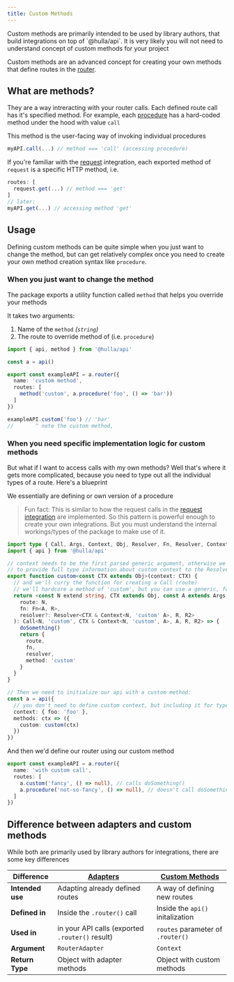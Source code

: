 ```yaml
---
title: Custom Methods
---
```


<Aside variant="note">
Custom methods are primarily intended to be used by library authors, that build integrations on top of `@hulla/api`. It is very likely
you will not need to understand concept of custom methods for your project
</Aside>

Custom methods are an advanced concept for creating your own methods that define routes in the [router](/docs/api/core-concepts/router).

## What are methods?

They are a way intreracting with your router calls. Each defined route call has it's specified method.
For example, each [procedure](/docs/api/core-concepts/procedures) has a hard-coded method under the hood with value `call`

This method is the user-facing way of invoking individual procedures

```ts
myAPI.call(...) // method === 'call' (accessing procedure)
```

If you're familiar with the [request](/docs/api/integrations/requests) integration, each exported method of `request` is a specific HTTP method,
i.e.

```ts
routes: [
  request.get(...) // method === 'get'
]
// later:
myAPI.get(...) // accessing method 'get'
```

## Usage

Defining custom methods can be quite simple when you just want to change the method, but can get relatively complex once you need to create
your own method creation syntax like `procedure`.

### When you just want to change the method

The package exports a utility function called `method` that helps you override your methods

It takes two arguments:

1. Name of the `method` _(`string`)_
2. The route to override method of (i.e. `procedure`)

```ts
import { api, method } from '@hulla/api'

const a = api()

export const exampleAPI = a.router({
  name: 'custom method',
  routes: [
    method('custom', a.procedure('foo', () => 'bar'))
  ]
})

exampleAPI.custom('foo') // 'bar'
//       ^ note the custom method, 
```

### When you need specific implementation logic for custom methods

But what if I want to access calls with my own methods? Well that's where it gets more complicated, because
you need to type out all the individual types of a route. Here's a blueprint

We essentially are defining or own version of a procedure

> Fun fact: This is similar to how the request calls in the [request integration](/docs/api/integrations/requests) are implemented.
> So this pattern is powerful enough to create your own integrations. But you must understand the internal workings/types of the package to make use of it.

```ts
import type { Call, Args, Context, Obj, Resolver, Fn, Resolver, Context } from '@hulla/api'
import { api } from '@hulla/api'

// context needs to be the first parsed generic argument, otherwise we wouldn't be able
// to provide full type information about custom context to the Resolver
export function custom<const CTX extends Obj>(context: CTX) {
  // and we'll curry the function for creating a Call (route)
  // we'll hardcore a method of 'custom', but you can use a generic, function parameter, etc.
  return <const N extend string, CTX extends Obj, const A extends Args, const R, const R2 = R>(
    route: N,
    fn: Fn<A, R>,
    resolver?: Resolver<CTX & Context<N, 'custom' A>, R, R2>
  ): Call<N, 'custom', CTX & Context<N, 'custom', A>, A, R, R2> => {
    doSomething()
    return {
      route,
      fn,
      resolver,
      method: 'custom'
    }
  }
}

// Then we need to initialize our api with a custom method:
const a = api({
  // you don't need to define custom context, but including it for type-safety demonstration
  context: { foo: 'foo' },
  methods: ctx => ({
    custom: custom(ctx)
  })
})
```

And then we'd define our router using our custom method

```ts
export const exampleAPI = a.router({
  name: 'with custom call',
  routes: [
    a.custom('fancy', () => null), // calls doSomething()
    a.procedure('not-so-fancy', () => null), // doesn't call doSomething()
  ]
})
```

## Difference between adapters and custom methods

While both are primarily used by library authors for integrations, there are some key differences

| Difference | [Adapters](#declaration--usage) | [Custom Methods](custom) |
| --- | --- | --- |
| __Intended use__ | Adapting already defined routes | A way of defining new routes |
| __Defined in__ | Inside the `.router()` call | Inside the `api()` initalization |
| __Used in__ | in your API calls (exported `.router()` result) | `routes` parameter of `.router()` |
| __Argument__ | `RouterAdapter` | `Context` |
| __Return Type__ | Object with adapter methods | Object with custom methods |